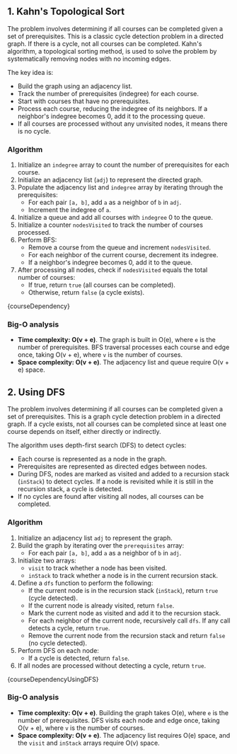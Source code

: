 

## 1. Kahn's Topological Sort

The problem involves determining if all courses can be completed given a set of prerequisites. This is a classic cycle detection problem in a directed graph. If there is a cycle, not all courses can be completed. Kahn's algorithm, a topological sorting method, is used to solve the problem by systematically removing nodes with no incoming edges.

The key idea is:

- Build the graph using an adjacency list.
- Track the number of prerequisites (indegree) for each course.
- Start with courses that have no prerequisites.
- Process each course, reducing the indegree of its neighbors. If a neighbor's indegree becomes 0, add it to the processing queue.
- If all courses are processed without any unvisited nodes, it means there is no cycle.

### Algorithm

1. Initialize an `indegree` array to count the number of prerequisites for each course.
2. Initialize an adjacency list (`adj`) to represent the directed graph.
3. Populate the adjacency list and `indegree` array by iterating through the prerequisites:
   - For each pair `[a, b]`, add `a` as a neighbor of `b` in `adj`.
   - Increment the indegree of `a`.
4. Initialize a queue and add all courses with `indegree` 0 to the queue.
5. Initialize a counter `nodesVisited` to track the number of courses processed.
6. Perform BFS:
   - Remove a course from the queue and increment `nodesVisited`.
   - For each neighbor of the current course, decrement its indegree.
   - If a neighbor's indegree becomes 0, add it to the queue.
7. After processing all nodes, check if `nodesVisited` equals the total number of courses:
   - If true, return `true` (all courses can be completed).
   - Otherwise, return `false` (a cycle exists).

<MDXCodeBlock>{courseDependency}</MDXCodeBlock>

### Big-O analysis

- **Time complexity: O(v + e)**. The graph is built in O(e), where `e` is the number of prerequisites. BFS traversal processes each course and edge once, taking O(v + e), where `v` is the number of courses.
- **Space complexity: O(v + e)**. The adjacency list and queue require O(v + e) space.

## 2. Using DFS

The problem involves determining if all courses can be completed given a set of prerequisites. This is a graph cycle detection problem in a directed graph. If a cycle exists, not all courses can be completed since at least one course depends on itself, either directly or indirectly.

The algorithm uses depth-first search (DFS) to detect cycles:

- Each course is represented as a node in the graph.
- Prerequisites are represented as directed edges between nodes.
- During DFS, nodes are marked as visited and added to a recursion stack (`inStack`) to detect cycles. If a node is revisited while it is still in the recursion stack, a cycle is detected.
- If no cycles are found after visiting all nodes, all courses can be completed.

### Algorithm

1. Initialize an adjacency list `adj` to represent the graph.
2. Build the graph by iterating over the `prerequisites` array:
   - For each pair `[a, b]`, add `a` as a neighbor of `b` in `adj`.
3. Initialize two arrays:
   - `visit` to track whether a node has been visited.
   - `inStack` to track whether a node is in the current recursion stack.
4. Define a `dfs` function to perform the following:
   - If the current node is in the recursion stack (`inStack`), return `true` (cycle detected).
   - If the current node is already visited, return `false`.
   - Mark the current node as visited and add it to the recursion stack.
   - For each neighbor of the current node, recursively call `dfs`. If any call detects a cycle, return `true`.
   - Remove the current node from the recursion stack and return `false` (no cycle detected).
5. Perform DFS on each node:
   - If a cycle is detected, return `false`.
6. If all nodes are processed without detecting a cycle, return `true`.

<MDXCodeBlock>{courseDependencyUsingDFS}</MDXCodeBlock>

### Big-O analysis

- **Time complexity: O(v + e)**. Building the graph takes O(e), where `e` is the number of prerequisites. DFS visits each node and edge once, taking O(v + e), where `v` is the number of courses.
- **Space complexity: O(v + e)**. The adjacency list requires O(e) space, and the `visit` and `inStack` arrays require O(v) space.
